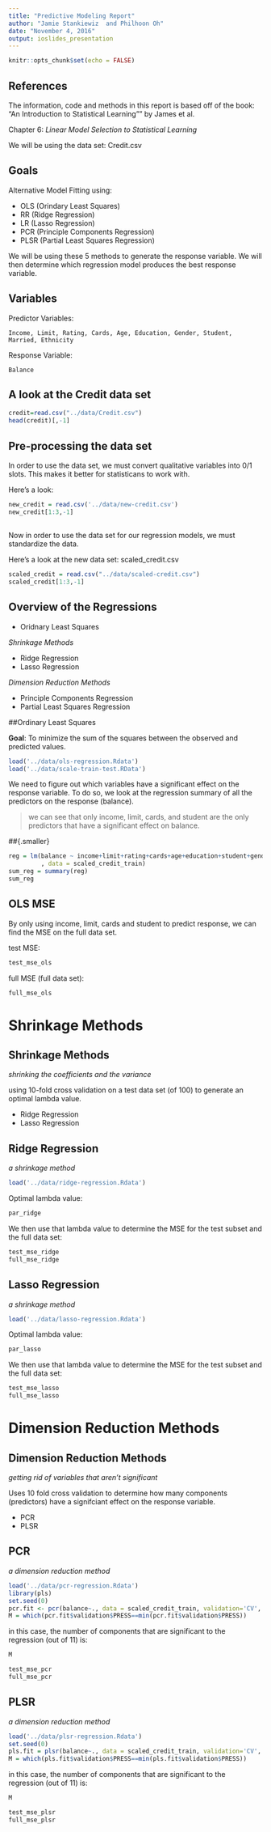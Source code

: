 ```yaml
---
title: "Predictive Modeling Report"
author: "Jamie Stankiewiz  and Philhoon Oh"
date: "November 4, 2016"
output: ioslides_presentation
---
```


```r
knitr::opts_chunk$set(echo = FALSE)
```

## References

The information, code and methods in this report is based off of the book: "An Introduction to Statistical Learning"" by James et al.

Chapter 6: _Linear Model Selection to Statistical Learning_

We will be using the data set: Credit.csv

## Goals

Alternative Model Fitting using:

- OLS (Orindary Least Squares)
- RR (Ridge Regression)
- LR (Lasso Regression)
- PCR (Principle Components Regression)
- PLSR (Partial Least Squares Regression)

We will be using these 5 methods to generate the response variable.  We will then determine which regression model produces the best response variable.

## Variables

  Predictor Variables: 
  
    Income, Limit, Rating, Cards, Age, Education, Gender, Student, Married, Ethnicity
  
  Response Variable:
  
    Balance

## A look at the Credit data set

```r

credit=read.csv("../data/Credit.csv")  
head(credit)[,-1]
```


## Pre-processing the data set

In order to use the data set, we must convert qualitative variables into 0/1 slots.  This makes it better for statisticans to work with.

Here's a look:

```r

new_credit = read.csv('../data/new-credit.csv')
new_credit[1:3,-1]
```

##

Now in order to use the data set for our regression models, we must standardize the data.

Here's a look at the new data set: scaled_credit.csv

```r

scaled_credit = read.csv("../data/scaled-credit.csv")  
scaled_credit[1:3,-1]
```


## Overview of the Regressions

- Oridnary Least Squares

_Shrinkage Methods_

- Ridge Regression
- Lasso Regression

_Dimension Reduction Methods_

- Principle Components Regression
- Partial Least Squares Regression


##Ordinary Least Squares

**Goal**: To minimize the sum of the squares between the observed and predicted values.

```r

load('../data/ols-regression.Rdata')
load('../data/scale-train-test.RData')
```
We need to figure out which variables have a significant effect on the response variable.  To do so, we look at the regression summary of all the predictors on the response (balance).


> we can see that only income, limit, cards, and student are the only predictors that have a significant effect on balance.

##{.smaller}
```r
reg = lm(balance ~ income+limit+rating+cards+age+education+student+gender+marriage+asian+caucasian
         , data = scaled_credit_train)
sum_reg = summary(reg)
sum_reg
```

## OLS MSE

By only using income, limit, cards and student to predict response, we can find the MSE on the full data set.

test MSE:

```r
test_mse_ols
```

full MSE (full data set):
```r
full_mse_ols
```

# Shrinkage Methods

## Shrinkage Methods

_shrinking the coefficients and the variance_

using 10-fold cross validation on a test data set (of 100) to generate an optimal lambda value.

- Ridge Regression
- Lasso Regression


## Ridge Regression {.smaller}
_a shrinkage method_
```r
load('../data/ridge-regression.Rdata')
```
Optimal lambda value: 
```r
par_ridge
```

We then use that lambda value to determine the MSE for the test subset and the full data set:
```r
test_mse_ridge
full_mse_ridge
```

## Lasso Regression {.smaller}
_a shrinkage method_

```r
load('../data/lasso-regression.Rdata')
```
Optimal lambda value: 
```r
par_lasso
```

We then use that lambda value to determine the MSE for the test subset and the full data set:
```r
test_mse_lasso
full_mse_lasso
```


# Dimension Reduction Methods

## Dimension Reduction Methods

_getting rid of variables that aren't significant_

Uses 10 fold cross validation to determine how many components (predictors) have a signifciant effect on the response variable. 

- PCR
- PLSR


## PCR {.smaller}
_a dimension reduction method_

```r
load('../data/pcr-regression.Rdata')
library(pls)
set.seed(0)
pcr.fit <- pcr(balance~., data = scaled_credit_train, validation='CV', scale = FALSE)
M = which(pcr.fit$validation$PRESS==min(pcr.fit$validation$PRESS))
```
in this case, the number of components that are significant to the regression (out of 11) is:
```r
M
```

```r
test_mse_pcr
full_mse_pcr

```

## PLSR {.smaller}
_a dimension reduction method_

```r
load('../data/plsr-regression.Rdata')
set.seed(0)
pls.fit = plsr(balance~., data = scaled_credit_train, validation='CV', scale = FALSE)
M = which(pls.fit$validation$PRESS==min(pls.fit$validation$PRESS))
```
in this case, the number of components that are significant to the regression (out of 11) is:
```r
M
```
```r
test_mse_plsr
full_mse_plsr
```


